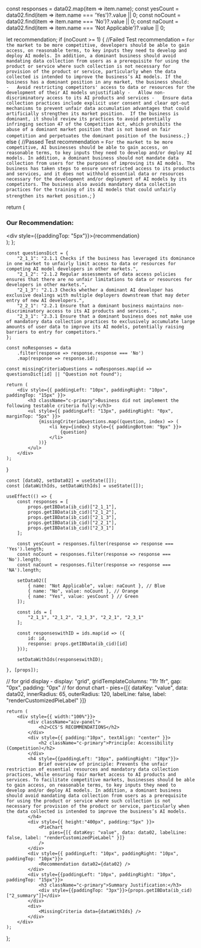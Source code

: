 


  const responses = data02.map(item => item.name);
  const yesCount = data02.find(item => item.name === 'Yes')?.value || 0;
  const noCount = data02.find(item => item.name === 'No')?.value || 0;
  const naCount = data02.find(item => item.name === 'Not Applicable')?.value || 0; 

  let recommendation;
  if (noCount >= 1) {
    //Failed Test
    recommendation = `For the market to be more competitive, developers should be able to gain access, on reasonable terms, to key inputs they need to develop and deploy AI models. In addition, a dominant business should avoid mandating data collection from users as a prerequisite for using the product or service where such collection is not necessary for provision of the product or service, particularly when the data collected is intended to improve the business’s AI models.
    If the business has a dominant position in any market, the business should: 
    -	Avoid restricting competitors' access to data or resources for the development of their AI models unjustifiably
    -	Allow non-discriminatory access to its AI products and services
    -	Ensure data collection practices include explicit user consent and clear opt-out mechanisms to prevent unfair data accumulation advantages that could artificially strengthen its market position. 
    If the business is dominant, it should review its practices to avoid potentially infringing section 47 of the Competition Act, which prohibits the abuse of a dominant market position that is not based on fair competition and perpetuates the dominant position of the business.`;
  } else {
    //Passed Test
    recommendation = `For the market to be more competitive, AI businesses should be able to gain access, on reasonable terms, to key inputs they need to develop and/or deploy AI models. In addition, a dominant business should not mandate data collection from users for the purposes of improving its AI models.
    The business has taken steps to ensure unrestricted access to its products and services, and it does not withhold essential data or resources necessary for the development and/or deployment of AI models by its competitors. The business also avoids mandatory data collection practices for the training of its AI models that could unfairly strengthen its market position.`;
  }

  return (
    <div className="recommendation">
      <h3 className="c-primary">Our Recommendation:</h3>
      <div style={{paddingTop: "5px"}}>{recommendation}</div>
    </div>
  );
};

    const questionsDict = {
        "2_1_1": "2.1.1 Checks if the business has leveraged its dominance in one market to unfairly limit access to data or resources for competing AI model developers in other markets.",
        "2_1_2": "2.1.2 Regular assessments of data access policies ensures that there are no unfair limitations to data or resources for developers in other markets.",
        "2_1_3": "2.1.3 Checks whether a dominant AI developer has exclusive dealings with multiple deployers downstream that may deter entry of new AI developers.",
        "2_2_1": "2.2.1 Ensure that a dominant business maintains non-discriminatory access to its AI products and services.",
        "2_3_1": "2.3.1 Ensure that a dominant business does not make use of mandatory data collection practices to exclusively accumulate large amounts of user data to improve its AI models, potentially raising barriers to entry for competitors."
    };

    const noResponses = data
        .filter(response => response.response === 'No')
        .map(response => response.id);

    const missingCriteriaQuestions = noResponses.map(id => questionsDict[id] || "Question not found");

    return (
        <div style={{ paddingLeft: "10px", paddingRight: "10px", paddingTop: "15px" }}>
            <h3 className="c-primary">Business did not implement the following testable criteria fully:</h3>
            <ul style={{ paddingLeft: "13px", paddingRight: "0px", marginTop: "5px" }}>
                {missingCriteriaQuestions.map((question, index) => (
                    <li key={index} style={{ paddingBottom: "9px" }}>
                        {question}
                    </li>
                ))}
            </ul>
        </div>
    );
}

    const [data02, setData02] = useState([]);
    const [dataWithIds, setDataWithIds] = useState([]);

    useEffect(() => {
        const responses = [
            props.getIBData(ib_cid)["2_1_1"],
            props.getIBData(ib_cid)["2_1_2"],
            props.getIBData(ib_cid)["2_1_3"],
            props.getIBData(ib_cid)["2_2_1"],
            props.getIBData(ib_cid)["2_3_1"]
        ];

        const yesCount = responses.filter(response => response === 'Yes').length;
        const noCount = responses.filter(response => response === 'No').length;
        const naCount = responses.filter(response => response === 'NA').length;

        setData02([
            { name: "Not Applicable", value: naCount }, // Blue
            { name: "No", value: noCount }, // Orange
            { name: "Yes", value: yesCount } // Green
        ]);

        const ids = [
            "2_1_1", "2_1_2", "2_1_3", "2_2_1", "2_3_1"
        ];

        const responseswithID = ids.map(id => ({
            id: id,
            response: props.getIBData(ib_cid)[id]
        }));

        setDataWithIds(responseswithID);

    }, [props]);

// for grid display - display: "grid", gridTemplateColumns: "1fr 1fr", gap: "0px", padding: "0px" 
// for donut chart - pies={[{ dataKey: "value", data: data02, innerRadius: 65, outerRadius: 120, labelLine: false, label: "renderCustomizedPieLabel" }]} 

    return (
        <div style={{ width:"100%"}}>
            <div className="aiv-panel">
                <h2>CCS'S RECOMMENDATIONS</h2>
            </div>
            <div style={{ padding:"10px", textAlign: "center" }}>
                <h2 className="c-primary">Principle: Accessibility (Competition)</h2>
            </div>
            <h4 style={{paddingLeft: "10px", paddingRight: "10px"}}>
                Brief overview of principle: Prevents the unfair restriction of essential resources and mandatory data collection practices, while ensuring fair market access to AI products and services. To facilitate competitive markets, businesses should be able to gain access, on reasonable terms, to key inputs they need to develop and/or deploy AI models. In addition, a dominant business should avoid mandating data collection from users as a prerequisite for using the product or service where such collection is not necessary for provision of the product or service, particularly when the data collected is intended to improve the business’s AI models.
            </h4>
            <div style={{ height:"400px", padding:"5px" }}>
                <PieChart
                    pies={[{ dataKey: "value", data: data02, labelLine: false, label: "renderCustomizedPieLabel" }]} 
                />
            </div>
            <div style={{ paddingLeft: "10px", paddingRight: "10px", paddingTop: "10px"}}>
                <Recommendation data02={data02} />
            </div>
            <div style={{paddingLeft: "10px", paddingRight: "10px", paddingTop: "15px"}}>
                <h3 className="c-primary">Summary Justification:</h3>
                <div style={{paddingTop: "3px"}}>{props.getIBData(ib_cid)["2_summary"]}</div>
            </div>
            <div>
                <MissingCriteria data={dataWithIds} />
            </div>
        </div>
    );
};

